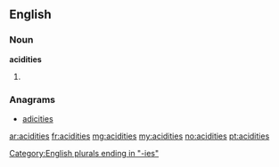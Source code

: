 ==English==

===Noun===
'''acidities'''

# {{plural of|[[acidity]]}}

===Anagrams===
* [[adicities#English|adicities]]

[[Category:English plurals ending in "-ies"]]

[[ar:acidities]]
[[fr:acidities]]
[[mg:acidities]]
[[my:acidities]]
[[no:acidities]]
[[pt:acidities]]